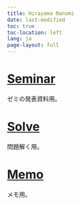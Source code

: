```yaml
---
title: Hirayama Nanami
date: last-modified
toc: true
toc-location: left
lang: ja
page-layout: full
---
```


# [Seminar](/posts.html)
ゼミの発表資料用。

# [Solve](/solve.html)
問題解く用。

# [Memo](/memo.html)
メモ用。



